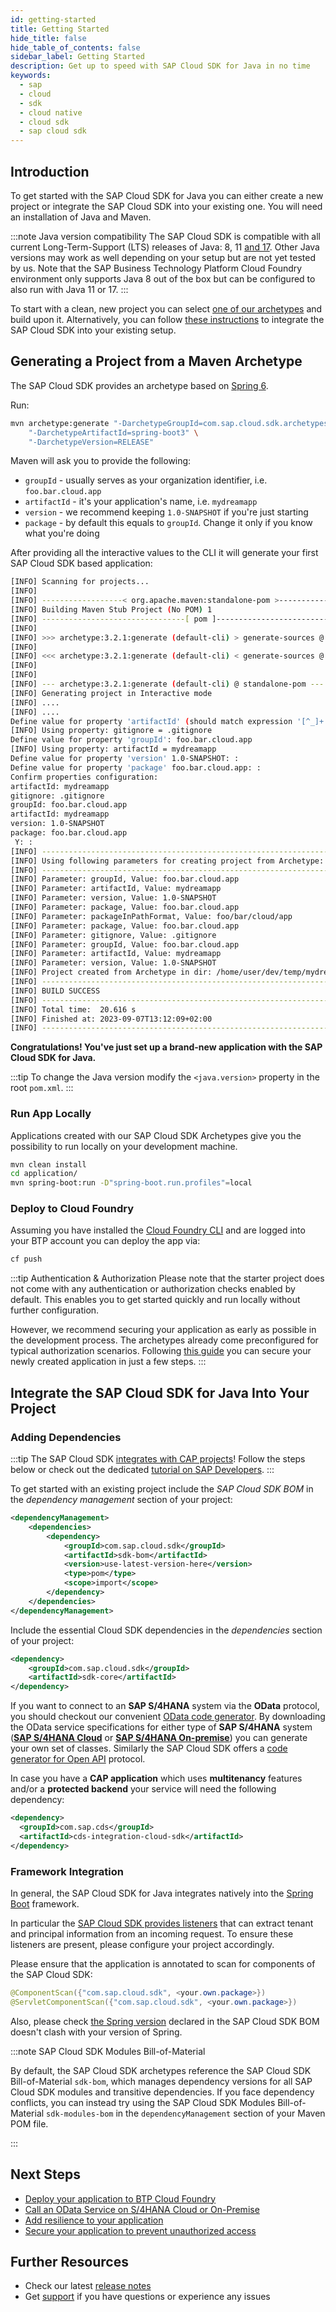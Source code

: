 ```yaml
---
id: getting-started
title: Getting Started
hide_title: false
hide_table_of_contents: false
sidebar_label: Getting Started
description: Get up to speed with SAP Cloud SDK for Java in no time
keywords:
  - sap
  - cloud
  - sdk
  - cloud native
  - cloud sdk
  - sap cloud sdk
---
```



<MvnBadge />

## Introduction

To get started with the SAP Cloud SDK for Java you can either create a new project or integrate the SAP Cloud SDK into your existing one.
You will need an installation of Java and Maven.

:::note Java version compatibility
The SAP Cloud SDK is compatible with all current Long-Term-Support (LTS) releases of Java: 8, 11 [and 17](faq.mdx#spring-boot-3-and-java-17-support).
Other Java versions may work as well depending on your setup but are not yet tested by us.
Note that the SAP Business Technology Platform Cloud Foundry environment only supports Java 8 out of the box but can be configured to also run with Java 11 or 17.
:::

To start with a clean, new project you can select [one of our archetypes](https://search.maven.org/search?q=com.sap.cloud.sdk.archetypes) and build upon it.
Alternatively, you can follow [these instructions](#integrate-the-cloud-sdk-for-java-into-your-project) to integrate the SAP Cloud SDK into your existing setup.

## Generating a Project from a Maven Archetype

The SAP Cloud SDK provides an archetype based on [Spring 6](https://spring.io/).

Run:

```bash
mvn archetype:generate "-DarchetypeGroupId=com.sap.cloud.sdk.archetypes" \
    "-DarchetypeArtifactId=spring-boot3" \
    "-DarchetypeVersion=RELEASE"
```

Maven will ask you to provide the following:

- `groupId` - usually serves as your organization identifier, i.e. `foo.bar.cloud.app`
- `artifactId` - it's your application's name, i.e. `mydreamapp`
- `version` - we recommend keeping `1.0-SNAPSHOT` if you're just starting
- `package` - by default this equals to `groupId`. Change it only if you know what you're doing

After providing all the interactive values to the CLI it will generate your first SAP Cloud SDK based application:

```bash
[INFO] Scanning for projects...
[INFO]
[INFO] ------------------< org.apache.maven:standalone-pom >-------------------
[INFO] Building Maven Stub Project (No POM) 1
[INFO] --------------------------------[ pom ]---------------------------------
[INFO]
[INFO] >>> archetype:3.2.1:generate (default-cli) > generate-sources @ standalone-pom >>>
[INFO]
[INFO] <<< archetype:3.2.1:generate (default-cli) < generate-sources @ standalone-pom <<<
[INFO]
[INFO]
[INFO] --- archetype:3.2.1:generate (default-cli) @ standalone-pom ---
[INFO] Generating project in Interactive mode
[INFO] ....
[INFO] ....
Define value for property 'artifactId' (should match expression '[^_]+'): mydreamapp
[INFO] Using property: gitignore = .gitignore
Define value for property 'groupId': foo.bar.cloud.app
[INFO] Using property: artifactId = mydreamapp
Define value for property 'version' 1.0-SNAPSHOT: :
Define value for property 'package' foo.bar.cloud.app: :
Confirm properties configuration:
artifactId: mydreamapp
gitignore: .gitignore
groupId: foo.bar.cloud.app
artifactId: mydreamapp
version: 1.0-SNAPSHOT
package: foo.bar.cloud.app
 Y: :
[INFO] ----------------------------------------------------------------------------
[INFO] Using following parameters for creating project from Archetype: scp-cf-spring-jakarta:RELEASE
[INFO] ----------------------------------------------------------------------------
[INFO] Parameter: groupId, Value: foo.bar.cloud.app
[INFO] Parameter: artifactId, Value: mydreamapp
[INFO] Parameter: version, Value: 1.0-SNAPSHOT
[INFO] Parameter: package, Value: foo.bar.cloud.app
[INFO] Parameter: packageInPathFormat, Value: foo/bar/cloud/app
[INFO] Parameter: package, Value: foo.bar.cloud.app
[INFO] Parameter: gitignore, Value: .gitignore
[INFO] Parameter: groupId, Value: foo.bar.cloud.app
[INFO] Parameter: artifactId, Value: mydreamapp
[INFO] Parameter: version, Value: 1.0-SNAPSHOT
[INFO] Project created from Archetype in dir: /home/user/dev/temp/mydreamapp
[INFO] ------------------------------------------------------------------------
[INFO] BUILD SUCCESS
[INFO] ------------------------------------------------------------------------
[INFO] Total time:  20.616 s
[INFO] Finished at: 2023-09-07T13:12:09+02:00
[INFO] ------------------------------------------------------------------------
```

**Congratulations! You've just set up a brand-new application with the SAP Cloud SDK for Java.**

:::tip
To change the Java version modify the `<java.version>` property in the root `pom.xml`.
:::

### Run App Locally

Applications created with our SAP Cloud SDK Archetypes give you the possibility to run locally on your development machine.

```bash
mvn clean install
cd application/
mvn spring-boot:run -D"spring-boot.run.profiles"=local
```

### Deploy to Cloud Foundry

Assuming you have installed the [Cloud Foundry CLI](https://docs.cloudfoundry.org/cf-cli/) and are logged into your BTP account you can deploy the app via:

```bash
cf push
```

:::tip Authentication & Authorization
Please note that the starter project does not come with any authentication or authorization checks enabled by default.
This enables you to get started quickly and run locally without further configuration.

However, we recommend securing your application as early as possible in the development process.
The archetypes already come preconfigured for typical authorization scenarios.
Following [this guide](https://developers.sap.com/tutorials/s4sdk-secure-cloudfoundry.html) you can secure your newly created application in just a few steps.
:::

## Integrate the SAP Cloud SDK for Java Into Your Project

### Adding Dependencies

:::tip
The SAP Cloud SDK [integrates with CAP projects](/docs/overview/overview-cloud-sdk#sap-cloud-application-programming-model)!
Follow the steps below or check out the dedicated [tutorial on SAP Developers](https://developers.sap.com/tutorials/cloudsdk-integrate-cap.html).
:::

To get started with an existing project include the _SAP Cloud SDK BOM_ in the _dependency management_ section of your project:

```xml
<dependencyManagement>
    <dependencies>
        <dependency>
            <groupId>com.sap.cloud.sdk</groupId>
            <artifactId>sdk-bom</artifactId>
            <version>use-latest-version-here</version>
            <type>pom</type>
            <scope>import</scope>
        </dependency>
    </dependencies>
</dependencyManagement>
```

Include the essential Cloud SDK dependencies in the _dependencies_ section of your project:

```xml
<dependency>
    <groupId>com.sap.cloud.sdk</groupId>
    <artifactId>sdk-core</artifactId>
</dependency>
```

If you want to connect to an **SAP S/4HANA** system via the **OData** protocol, you should checkout our convenient [OData code generator](features/odata/vdm-generator).
By downloading the OData service specifications for either type of **SAP S/4HANA** system ([**SAP S/4HANA Cloud**](https://api.sap.com/package/SAPS4HANACloud?section=Artifacts) or [**SAP S/4HANA On-premise**](https://api.sap.com/package/S4HANAOPAPI?section=Artifacts)) you can generate your own set of classes.
Similarly the SAP Cloud SDK offers a [code generator for Open API](features/rest/generate-rest-client) protocol.

In case you have a **CAP application** which uses **multitenancy** features and/or a **protected backend** your service will need the following dependency:

```xml
<dependency>
  <groupId>com.sap.cds</groupId>
  <artifactId>cds-integration-cloud-sdk</artifactId>
</dependency>
```

### Framework Integration

In general, the SAP Cloud SDK for Java integrates natively into the [Spring Boot](https://spring.io/projects/spring-boot) framework.

In particular the [SAP Cloud SDK provides listeners](features/multi-tenancy/thread-context.mdx) that can extract tenant and principal information from an incoming request.
To ensure these listeners are present, please configure your project accordingly.

Please ensure that the application is annotated to scan for components of the SAP Cloud SDK:

```java
@ComponentScan({"com.sap.cloud.sdk", <your.own.package>})
@ServletComponentScan({"com.sap.cloud.sdk", <your.own.package>})
```

Also, please check [the Spring version](https://mvnrepository.com/artifact/com.sap.cloud.sdk/sdk-bom/latest) declared in the SAP Cloud SDK BOM doesn't clash with your version of Spring.

:::note SAP Cloud SDK Modules Bill-of-Material

By default, the SAP Cloud SDK archetypes reference the SAP Cloud SDK Bill-of-Material `sdk-bom`, which manages dependency versions for all SAP Cloud SDK modules and transitive dependencies.
If you face dependency conflicts, you can instead try using the SAP Cloud SDK Modules Bill-of-Material `sdk-modules-bom` in the `dependencyManagement` section of your Maven POM file.

:::

## Next Steps

- [Deploy your application to BTP Cloud Foundry](https://developers.sap.com/tutorials/s4sdk-cloud-foundry-sample-application.html)
- [Call an OData Service on S/4HANA Cloud or On-Premise](https://developers.sap.com/tutorials/s4sdk-odata-service-cloud-foundry.html)
- [Add resilience to your application](https://developers.sap.com/tutorials/s4sdk-resilience.html)
- [Secure your application to prevent unauthorized access](https://developers.sap.com/tutorials/s4sdk-secure-cloudfoundry.html)

## Further Resources

- Check our latest [release notes](release-notes.mdx)
- Get [support](https://github.com/SAP/cloud-sdk-java/issues/new/choose) if you have questions or experience any issues
